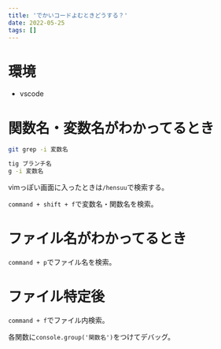 ```yaml
---
title: 'でかいコードよむときどうする？'
date: 2022-05-25
tags: []
---
```


# 環境

- vscode

# 関数名・変数名がわかってるとき

```bash
git grep -i 変数名
```

```bash
tig ブランチ名
g -i 変数名
```

vimっぽい画面に入ったときは`/hensuu`で検索する。

`command + shift + f`で変数名・関数名を検索。

# ファイル名がわかってるとき

`command + p`でファイル名を検索。

# ファイル特定後

`command + f`でファイル内検索。

各関数に`console.group('関数名')`をつけてデバッグ。
